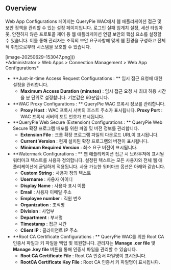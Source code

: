 ## Overview

Web App Configurations 페이지는 QueryPie WAC에서 웹 애플리케이션 접근 및 보안 정책을 관리할 수 있는 설정 페이지입니다. 로그인 실패 임계치 설정, 세션 타임아웃, 안전하지 않은 프로토콜 제어 등 웹 애플리케이션 연결 보안의 핵심 요소를 설정할 수 있습니다. 이를 통해 관리자는 조직의 보안 요구사항에 맞게 웹 환경을 구성하고 전체적 취업으로부터 시스템을 보호할 수 있습니다.
<p align="center">
<div>[image-20250629-153047.png]()</div>
*Administrator &gt; Web Apps &gt; Connection Management &gt; Web App Configurations*
</p>


*  **Just-in-time Access Request Configurations : ** 임시 접근 요청에 대한 설정을 관리합니다.
    *  **Maximum Access Duration (minutes)** : 임시 접근 요청 시 최대 허용 시간을 분 단위로 설정합니다. 기본값은 60분입니다.
*  **WAC Proxy Configurations : ** QueryPie WAC 프록시 정보를 관리합니다.
    *  **Proxy Host** : WAC 프록시 서버의 호스트 주소가 표시됩니다.  **Proxy Port** : WAC 프록시 서버의 포트 번호가 표시됩니다.
*  **QueryPie Web Secure (Extension) Configurations : ** QueryPie Web Secure 확장 프로그램 배포를 위한 파일 및 버전 정보를 관리합니다.
    *  **Extension File** : 크롬 확장 프로그램 파일의 다운로드 URL이 표시됩니다. 
    *  **Current Version** : 현재 설치된 확장 프로그램의 버전이 표시됩니다. 
    *  **Minimum Required Version** : 최소 요구 버전이 표시됩니다.
*  **Watermark Configurations : ** 웹 애플리케이션 접근 시 브라우저에 표시될 워터마크 텍스트를 사용자 정의합니다. 설정된 텍스트는 모든 사용자와 전체 웹 애플리케이션에 균일하게 적용됩니다. 사용 가능한 워터마크 옵션은 아래와 같습니다.
    *  **Custom String** : 사용자 정의 텍스트
    *  **Username** : 사용자 아이디
    *  **Display Name** : 사용자 표시 이름
    *  **Email** : 사용자 이메일 주소
    *  **Employee number** : 직원 번호
    *  **Organization** : 조직명
    *  **Division** : 사업부
    *  **Department** : 부서명
    *  **Timestamp** : 접근 시간
    *  **Client IP** : 클라이언트 IP 주소
*  **Root CA Certificate Configurations : ** QueryPie WAC를 위한 Root CA 인증서 파일과 키 파일을 백업 및 복원합니다. 관리자는  **Manage .cer file**  및  **Manage .key file**  버튼을 통해 인증서 파일을 관리할 수 있습니다.
    *  **Root CA Certificate File** : Root CA 인증서 파일명이 표시됩니다. 
    *  **RootCA Certificate Key File** : Root CA 인증서 키 파일명이 표시됩니다. 
